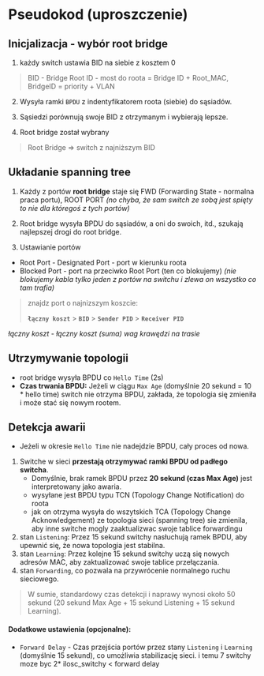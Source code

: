 # Pseudokod (uproszczenie)

## Inicjalizacja - wybór root bridge

1. każdy switch ustawia BID na siebie z kosztem 0

> BID - Bridge Root ID - most do roota = Bridge ID + Root_MAC, BridgeID = priority + VLAN

2. Wysyła ramki `BPDU` z indentyfikatorem roota (siebie) do sąsiadów.

3. Sąsiedzi porównują swoje BID z otrzymanym i wybierają lepsze.

4. Root bridge został wybrany

> Root Bridge => switch z najniższym BID

## Układanie spanning tree

1. Każdy z portów **root bridge** staje się FWD (Forwarding State - normalna praca portu), ROOT PORT
   _(no chyba, że sam switch ze sobą jest spięty to nie dla któregoś z tych portów)_

2. Root bridge wysyła BPDU do sąsiadów, a oni do swoich, itd., szukają najlepszej drogi do root bridge.

3. Ustawianie portów

- Root Port - Designated Port - port w kierunku roota
- Blocked Port - port na przeciwko Root Port (ten co blokujemy)
  _(nie blokujemy kabla tylko jeden z portów na switchu i zlewa on wszystko co tam trafia)_

> znajdz port o najnizszym koszcie:
>
> **`łączny koszt`** > **`BID`** > **`Sender PID`** > **`Receiver PID`**

_łączny koszt - łączny koszt (suma) wag krawędzi na trasie_

## Utrzymywanie topologii

- root bridge wysyła BPDU co `Hello Time` (2s)
- **Czas trwania BPDU:** Jeżeli w ciągu `Max Age` (domyślnie 20 sekund = 10 \* hello time) switch nie otrzyma BPDU, zakłada, że topologia się zmieniła i może stać się nowym rootem.

## Detekcja awarii

- Jeżeli w okresie `Hello Time` nie nadejdzie BPDU, cały proces od nowa.

1. Switche w sieci **przestają otrzymywać ramki BPDU od padłego switcha**.
   - Domyślnie, brak ramek BPDU przez **20 sekund (czas Max Age)** jest interpretowany jako awaria.
   - wysyłane jest BPDU typu TCN (Topology Change Notification) do roota
   - jak on otrzyma wysyła do wszytskich TCA (Topology Change Acknowledgement) ze topologia sieci (spanning tree) sie zmienila, aby inne switche mogly zaaktualizwac swoje tablice forwardingu
2. stan `Listening`: Przez 15 sekund switchy nasłuchują ramek BPDU, aby upewnić się, że nowa topologia jest stabilna.
3. stan `Learning`: Przez kolejne 15 sekund switchy uczą się nowych adresów MAC, aby zaktualizować swoje tablice przełączania.
4. stan `Forwarding`, co pozwala na przywrócenie normalnego ruchu sieciowego.

> W sumie, standardowy czas detekcji i naprawy wynosi około 50 sekund
> (20 sekund Max Age + 15 sekund Listening + 15 sekund Learning).

#### Dodatkowe ustawienia (opcjonalne):

- `Forward Delay` - Czas przejścia portów przez stany `Listening` i `Learning` (domyślnie 15 sekund), co umożliwia stabilizację sieci. i temu 7 switchy moze byc 2\* ilosc_switchy < forward delay
